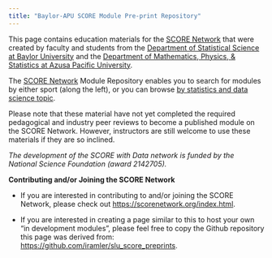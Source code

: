 ```yaml
---
title: "Baylor-APU SCORE Module Pre-print Repository"
---
```


This page contains education materials for the [SCORE Network](https://scorenetwork.org/index.html) that were created by faculty and students from the [Department of Statistical Science at Baylor University](https://statistics.artsandsciences.baylor.edu){target="_blank"} and the [Department of Mathematics, Physics, & Statistics at Azusa Pacific University](https://www.apu.edu/clas/mathphysics/).

The [SCORE Network](https://scorenetwork.org/index.html){target="_blank"} Module Repository enables you to search for modules by either sport (along the left), or you can browse [by statistics and data science topic](by-statsds-topic.qmd).

Please note that these material have not yet completed the required pedagogical and industry peer reviews to become a published module on the SCORE Network. However, instructors are still welcome to use these materials if they are so inclined.

*The development of the SCORE with Data network is funded by the National Science Foundation (award 2142705).*

**Contributing and/or Joining the SCORE Network**

-   If you are interested in contributing to and/or joining the SCORE Network, please check out [https://scorenetwork.org/index.html](https://scorenetwork.org/index.html){target="_blank"}.

-   If you are interested in creating a page similar to this to host your own "in development modules", please feel free to copy the Github repository this page was derived from: [https://github.com/iramler/slu_score_preprints](https://github.com/iramler/slu_score_preprints){target="_blank"}.
